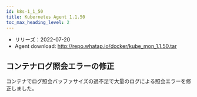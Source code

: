 ```yaml
---
id: k8s-1_1_50
title: Kubernetes Agent 1.1.50
toc_max_heading_level: 2
---
```



-   リリーズ：2022-07-20
-   Agent download: http://repo.whatap.io/docker/kube_mon_1.1.50.tar

## コンテナログ照会エラーの修正

コンテナでログ照会バッファサイズの過不足で大量のログによる照会エラーを修正しました。
